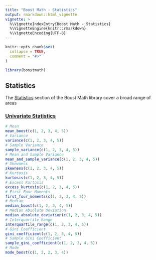 ```yaml
---
title: "Boost Math - Statistics"
output: rmarkdown::html_vignette
vignette: >
  %\VignetteIndexEntry{Boost Math - Statistics}
  %\VignetteEngine{knitr::rmarkdown}
  %\VignetteEncoding{UTF-8}
---
```


```r
knitr::opts_chunk$set(
  collapse = TRUE,
  comment = "#>"
)
```

```r
library(boostmath)
```

## Statistics

The [Statistics](https://www.boost.org/doc/libs/latest/libs/math/doc/html/statistics.html) section of the Boost Math library cover a broad range of areas

### [Univariate Statistics](https://www.boost.org/doc/libs/latest/libs/math/doc/html/math_toolkit/univariate_statistics.html)

```r
# Mean
mean_boost(c(1, 2, 3, 4, 5))
# Variance
variance(c(1, 2, 3, 4, 5))
# Sample Variance
sample_variance(c(1, 2, 3, 4, 5))
# Mean and Sample Variance
mean_and_sample_variance(c(1, 2, 3, 4, 5))
# Skewness
skewness(c(1, 2, 3, 4, 5))
# Kurtosis
kurtosis(c(1, 2, 3, 4, 5))
# Excess Kurtosis
excess_kurtosis(c(1, 2, 3, 4, 5))
# First Four Moments
first_four_moments(c(1, 2, 3, 4, 5))
# Median
median_boost(c(1, 2, 3, 4, 5))
# Median Absolute Deviation
median_absolute_deviation(c(1, 2, 3, 4, 5))
# Interquartile Range
interquartile_range(c(1, 2, 3, 4, 5))
# Gini Coefficient
gini_coefficient(c(1, 2, 3, 4, 5))
# Sample Gini Coefficient
sample_gini_coefficient(c(1, 2, 3, 4, 5))
# Mode
mode_boost(c(1, 2, 2, 3, 4))
```
